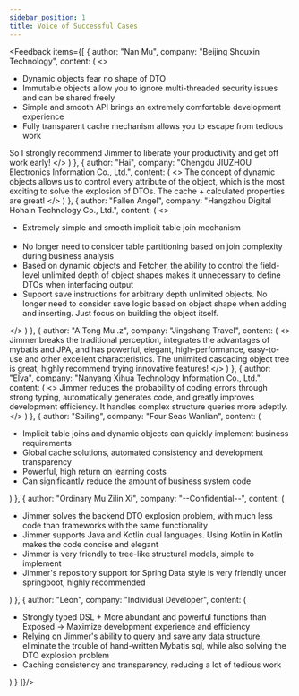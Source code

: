 ```yaml
---
sidebar_position: 1
title: Voice of Successful Cases
---
```



<Feedback items={[
    {
        author: "Nan Mu", 
        company: "Beijing Shouxin Technology",
        content: (
            <>
                <ul>
                    <li>Dynamic objects fear no shape of DTO</li>
                    <li>Immutable objects allow you to ignore multi-threaded security issues and can be shared freely</li>
                    <li>Simple and smooth API brings an extremely comfortable development experience</li>
                    <li>Fully transparent cache mechanism allows you to escape from tedious work</li>
                </ul>
                So I strongly recommend Jimmer to liberate your productivity and get off work early!
            </>
        )
    },
    {
        author: "Hai",
        company: "Chengdu JIUZHOU Electronics Information Co., Ltd.",
        content: (
            <>
                The concept of dynamic objects allows us to control every attribute of the object, which is the most exciting to solve the explosion of DTOs. The cache + calculated properties are great!
            </>
        )
    },
    {
        author: "Fallen Angel",
        company: "Hangzhou Digital Hohain Technology Co., Ltd.", 
        content: (
            <>
                <ul>
                    <li>Extremely simple and smooth implicit table join mechanism</li>  
                    <li>No longer need to consider table partitioning based on join complexity during business analysis</li>
                    <li>Based on dynamic objects and Fetcher, the ability to control the field-level unlimited depth of object shapes makes it unnecessary to define DTOs when interfacing output</li>
                    <li>Support save instructions for arbitrary depth unlimited objects. No longer need to consider save logic based on object shape when adding and inserting. Just focus on building the object itself.</li>
                </ul>
            </>
        )
    },
    {
        author: "A Tong Mu .z",
        company: "Jingshang Travel",
        content: (
            <>
                Jimmer breaks the traditional perception, integrates the advantages of mybatis and JPA, and has powerful, elegant, high-performance, easy-to-use and other excellent characteristics. The unlimited cascading object tree is great, highly recommend trying innovative features!
            </>
        )
    },
    {
        author: "Elva",
        company: "Nanyang Xihua Technology Information Co., Ltd.",
        content: (
            <>
                Jimmer reduces the probability of coding errors through strong typing, automatically generates code, and greatly improves development efficiency. It handles complex structure queries more adeptly.
            </>
        )
    },
    {
        author: "Sailing",
        company: "Four Seas Wanlian",
        content: (
            <ul>
                <li>Implicit table joins and dynamic objects can quickly implement business requirements</li>
                <li>Global cache solutions, automated consistency and development transparency</li>
                <li>Powerful, high return on learning costs</li>
                <li>Can significantly reduce the amount of business system code</li>
            </ul>
        )
    },
    {
        author: "Ordinary Mu Zilin Xi", 
        company: "--Confidential--",
        content: (
            <ul>
                <li>Jimmer solves the backend DTO explosion problem, with much less code than frameworks with the same functionality</li>
                <li>Jimmer supports Java and Kotlin dual languages. Using Kotlin in Kotlin makes the code concise and elegant</li>
                <li>Jimmer is very friendly to tree-like structural models, simple to implement</li>
                <li>Jimmer's repository support for Spring Data style is very friendly under springboot, highly recommended</li>
            </ul>
        )
    },
    {
        author: "Leon",
        company: "Individual Developer",
        content: (
            <ul>
                <li>Strongly typed DSL + More abundant and powerful functions than Exposed -> Maximize development experience and efficiency</li>
                <li>Relying on Jimmer's ability to query and save any data structure, eliminate the trouble of hand-written Mybatis sql, while also solving the DTO explosion problem</li>
                <li>Caching consistency and transparency, reducing a lot of tedious work</li>
            </ul>
        )
    }
]}/>